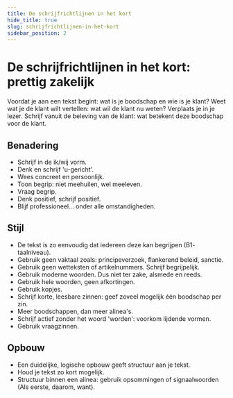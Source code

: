 ```yaml
---
title: De schrijfrichtlijnen in het kort
hide_title: true
slug: schrijfrichtlijnen-in-het-kort
sidebar_position: 2
---
```


# De schrijfrichtlijnen in het kort: prettig zakelijk

Voordat je aan een tekst begint: wat is je boodschap en wie is je klant?
Weet wat je de klant wilt vertellen: wat wil de klant nu weten? Verplaats je in je lezer.
Schrijf vanuit de beleving van de klant: wat betekent deze boodschap voor de klant.

## Benadering

- Schrijf in de ik/wij vorm.
- Denk en schrijf 'u-gericht'.
- Wees concreet en persoonlijk.
- Toon begrip: niet meehuilen, wel meeleven.
- Vraag begrip.
- Denk positief, schrijf positief.
- Blijf professioneel… onder alle omstandigheden.

## Stijl

- De tekst is zo eenvoudig dat iedereen deze kan begrijpen (B1- taalniveau).
- Gebruik geen vaktaal zoals: principeverzoek, flankerend beleid, sanctie.
- Gebruik geen wetteksten of artikelnummers. Schrijf begrijpelijk.
- Gebruik moderne woorden. Dus niet ter zake, alsmede en reeds.
- Gebruik hele woorden, geen afkortingen.
- Gebruik kopjes.
- Schrijf korte, leesbare zinnen: geef zoveel mogelijk één boodschap per zin.
- Meer boodschappen, dan meer alinea's.
- Schrijf actief zonder het woord 'worden': voorkom lijdende vormen.
- Gebruik vraagzinnen.

## Opbouw

- Een duidelijke, logische opbouw geeft structuur aan je tekst.
- Houd je tekst zo kort mogelijk.
- Structuur binnen een alinea: gebruik opsommingen of signaalwoorden (Als eerste, daarom, want).
